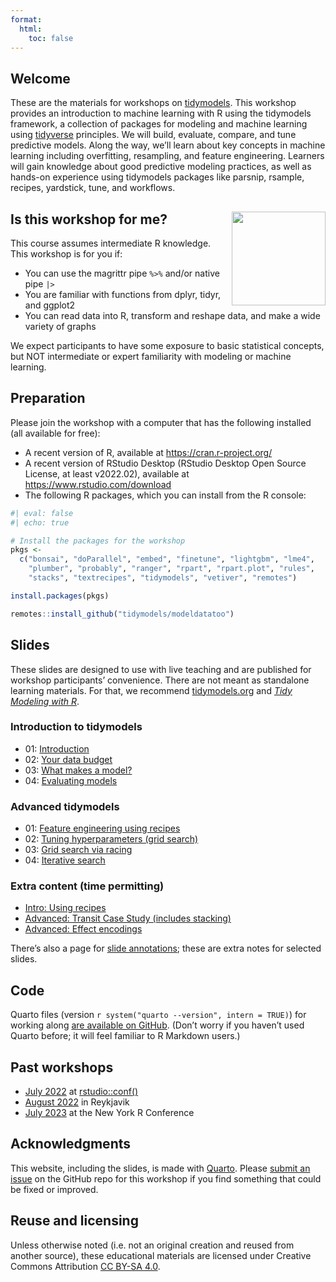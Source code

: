 ```yaml
---
format:
  html:
    toc: false
---
```


## Welcome

These are the materials for workshops on [tidymodels](https://www.tidymodels.org/). This workshop provides an introduction to machine learning with R using the tidymodels framework, a collection of packages for modeling and machine learning using [tidyverse](https://www.tidyverse.org/) principles. We will build, evaluate, compare, and tune predictive models. Along the way, we'll learn about key concepts in machine learning including overfitting, resampling, and feature engineering. Learners will gain knowledge about good predictive modeling practices, as well as hands-on experience using tidymodels packages like parsnip, rsample, recipes, yardstick, tune, and workflows.

## Is this workshop for me? <img src="slides/images/parsnip-flagger.jpg" align="right" height="150"/>

This course assumes intermediate R knowledge. This workshop is for you if:

-   You can use the magrittr pipe `%>%` and/or native pipe `|>`
-   You are familiar with functions from dplyr, tidyr, and ggplot2
-   You can read data into R, transform and reshape data, and make a wide variety of graphs

We expect participants to have some exposure to basic statistical concepts, but NOT intermediate or expert familiarity with modeling or machine learning.

## Preparation

Please join the workshop with a computer that has the following installed (all available for free):

-   A recent version of R, available at <https://cran.r-project.org/>
-   A recent version of RStudio Desktop (RStudio Desktop Open Source License, at least v2022.02), available at <https://www.rstudio.com/download>
-   The following R packages, which you can install from the R console:

```r
#| eval: false
#| echo: true

# Install the packages for the workshop
pkgs <- 
  c("bonsai", "doParallel", "embed", "finetune", "lightgbm", "lme4",
    "plumber", "probably", "ranger", "rpart", "rpart.plot", "rules",
    "stacks", "textrecipes", "tidymodels", "vetiver", "remotes")

install.packages(pkgs)

remotes::install_github("tidymodels/modeldatatoo")
```

## Slides

These slides are designed to use with live teaching and are published for workshop participants' convenience. There are not meant as standalone learning materials. For that, we recommend [tidymodels.org](https://www.tidymodels.org/start/) and [*Tidy Modeling with R*](https://www.tmwr.org/).

### Introduction to tidymodels

-   01: [Introduction](slides/intro-01-introduction.html){target="_blank"}
-   02: [Your data budget](slides/intro-02-data-budget.html){target="_blank"}
-   03: [What makes a model?](slides/intro-03-what-makes-a-model.html){target="_blank"}
-   04: [Evaluating models](slides/intro-04-evaluating-models.html){target="_blank"}

### Advanced tidymodels

-   01: [Feature engineering using recipes](slides/advanced-01-feature-engineering.html){target="_blank"}
-   02: [Tuning hyperparameters (grid search)](slides/advanced-02-tuning-hyperparameters.html){target="_blank"}
-   03: [Grid search via racing](slides/advanced-03-racing.html){target="_blank"}
-   04: [Iterative search](slides/advanced-04-iterative.html){target="_blank"}

### Extra content (time permitting)

-   [Intro: Using recipes](slides/intro-extra-recipes.html){target="_blank"}
-   [Advanced: Transit Case Study (includes stacking)](slides/extras-transit-case-study.html){target="_blank"}
-   [Advanced: Effect encodings](slides/extras-effect-encodings.html){target="_blank"}


There's also a page for [slide annotations](slides/annotations.html){target="_blank"}; these are extra notes for selected slides.

## Code

Quarto files (version `r system("quarto --version", intern = TRUE)`) for working along [are available on GitHub](https://github.com/tidymodels/workshops/tree/main/classwork). (Don't worry if you haven't used Quarto before; it will feel familiar to R Markdown users.)

## Past workshops

-   [July 2022](archive/2022-07-RStudio-conf/index.html)  at [rstudio::conf()](https://posit.co/blog/talks-and-workshops-from-rstudio-conf-2022/)
-   [August 2022](archive/2022-08-Reykjavik-City/) in Reykjavik
-   [July 2023](archive/2023-07-nyr/) at the New York R Conference

## Acknowledgments {.appendix}

This website, including the slides, is made with [Quarto](https://quarto.org/). Please [submit an issue](https://github.com/tidymodels/workshops/issues) on the GitHub repo for this workshop if you find something that could be fixed or improved.

## Reuse and licensing {.appendix}

Unless otherwise noted (i.e. not an original creation and reused from another source), these educational materials are licensed under Creative Commons Attribution [CC BY-SA 4.0](https://creativecommons.org/licenses/by-sa/4.0/).
